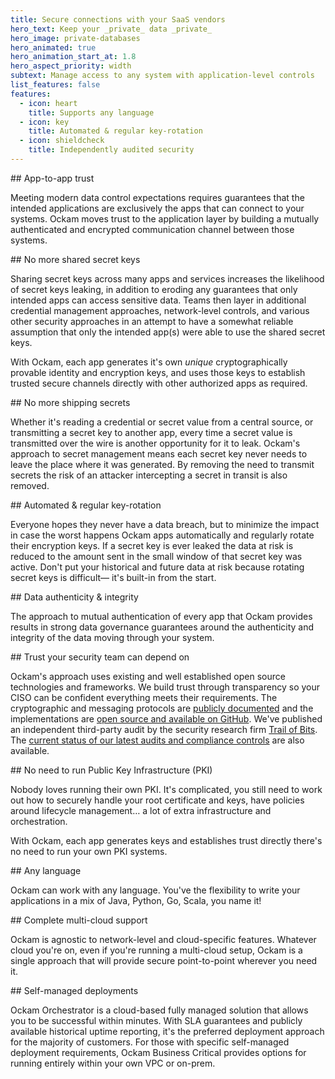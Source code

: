 ```yaml
---
title: Secure connections with your SaaS vendors
hero_text: Keep your _private_ data _private_
hero_image: private-databases
hero_animated: true
hero_animation_start_at: 1.8
hero_aspect_priority: width
subtext: Manage access to any system with application-level controls
list_features: false
features:
  - icon: heart
    title: Supports any language
  - icon: key
    title: Automated & regular key-rotation
  - icon: shieldcheck
    title: Independently audited security
---
```


<SideBySidePanel textOrientation="left" image="app-level">
## App-to-app trust

Meeting modern data control expectations requires guarantees that the intended applications are exclusively the apps that can connect to your systems. Ockam moves trust to the application layer by building a mutually authenticated and encrypted communication channel between those systems.
</SideBySidePanel>

<SideBySidePanel textOrientation="right" image="kafka-key-layers" animate startAt={0}>
## No more shared secret keys

Sharing secret keys across many apps and services increases the likelihood of secret keys leaking, in addition to eroding any guarantees that only intended apps can access sensitive data. Teams then layer in additional credential management approaches, network-level controls, and various other security approaches in an attempt to have a somewhat reliable assumption that only the intended app(s) were able to use the shared secret keys.

With Ockam, each app generates it's own _unique_ cryptographically provable identity and encryption keys, and uses those keys to establish trusted secure channels directly with other authorized apps as required.
</SideBySidePanel>

<SideBySidePanel textOrientation="left" image="shared-key-shipping-exposure-risk">
## No more shipping secrets

Whether it's reading a credential or secret value from a central source, or  transmitting a secret key to another app, every time a secret value is transmitted over the wire is another opportunity for it to leak. Ockam's approach to secret management means each secret key never needs to leave the place where it was generated. By removing the need to transmit secrets the risk of an attacker intercepting a secret in transit is also removed.
</SideBySidePanel>

<SideBySidePanel textOrientation="right" image="automated-key-rotation">
## Automated & regular key-rotation

Everyone hopes they never have a data breach, but to minimize the impact in case the worst happens Ockam apps automatically and regularly rotate their encryption keys. If a secret key is ever leaked the data at risk is reduced to the amount sent in the small window of that secret key was active. Don't put your historical and future data at risk because rotating secret keys is difficult&mdash; it's built-in from the start.
</SideBySidePanel>

<SideBySidePanel textOrientation="left" image="guaranteed-authenticity">
## Data authenticity & integrity

The approach to mutual authentication of every app that Ockam provides results in strong data governance guarantees around the authenticity and integrity of the data moving through your system. 
</SideBySidePanel>

<SideBySidePanel textOrientation="right" image="five-stars">
## Trust your security team can depend on

Ockam's approach uses existing and well established open source
technologies and frameworks. We build trust through transparency so your CISO can be confident everything meets their requirements. The cryptographic and messaging protocols are 
[publicly documented](https://docs.ockam.io/reference/protocols) and
the implementations are 
[open source and available on GitHub](https://github.com/build-trust/ockam). We've published an independent third-party audit by
the security research firm [Trail of Bits](https://www.trailofbits.com). The [current status of our latest audits and compliance controls](https://audits.ockam.io) are also available. 
</SideBySidePanel>

<SideBySidePanel textOrientation="left" image="no-pki">
## No need to run Public Key Infrastructure (PKI)

Nobody loves running their own PKI. It's complicated, you still need to work out how to securely handle your root certificate and keys, have policies around  lifecycle management&hellip; a lot of extra infrastructure and orchestration.

With Ockam, each app generates keys and establishes trust directly there's no  need to run your own PKI systems.
</SideBySidePanel>

<SideBySidePanel textOrientation="right" image="any-language">
## Any language

Ockam can work with any language. You've the flexibility to write your applications in a mix of Java, Python, Go, Scala, you name it!
</SideBySidePanel>

<SideBySidePanel textOrientation="left" image="multicloud">
## Complete multi-cloud support

Ockam is agnostic to network-level and cloud-specific features. Whatever
cloud you're on, even if you're running a multi-cloud setup, Ockam is a single approach that will provide secure point-to-point wherever you need it.
</SideBySidePanel>

<SideBySidePanel textOrientation="right" image="cloud-on-prem">
## Self-managed deployments

Ockam Orchestrator is a cloud-based fully managed solution that allows you to be successful within minutes. With SLA guarantees and publicly available historical uptime reporting, it's the preferred deployment approach for the majority of customers. For those with specific self-managed deployment requirements, Ockam Business Critical provides options for running entirely within your own VPC or on-prem.
</SideBySidePanel>